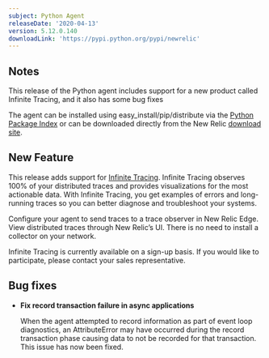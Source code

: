 ```yaml
---
subject: Python Agent
releaseDate: '2020-04-13'
version: 5.12.0.140
downloadLink: 'https://pypi.python.org/pypi/newrelic'
---
```


## Notes

This release of the Python agent includes support for a new product called Infinite Tracing, and it also has some bug fixes

The agent can be installed using easy_install/pip/distribute via the [Python Package Index](https://pypi.python.org/pypi/newrelic) or can be downloaded directly from the New Relic [download site](http://download.newrelic.com/python_agent/release).

## New Feature

This release adds support for [Infinite Tracing](https://docs.newrelic.com/docs/understand-dependencies/distributed-tracing/enable-configure/enable-distributed-tracing). Infinite Tracing observes 100% of your distributed traces and provides visualizations for the most actionable data. With Infinite Tracing, you get examples of errors and long-running traces so you can better diagnose and troubleshoot your systems.

Configure your agent to send traces to a trace observer in New Relic Edge. View distributed traces through New Relic’s UI. There is no need to install a collector on your network.

Infinite Tracing is currently available on a sign-up basis. If you would like to participate, please contact your sales representative.

## Bug fixes

* **Fix record transaction failure in async applications**

  When the agent attempted to record information as part of event loop diagnostics, an AttributeError may have occurred during the record transaction phase causing data to not be recorded for that transaction. This issue has now been fixed.
